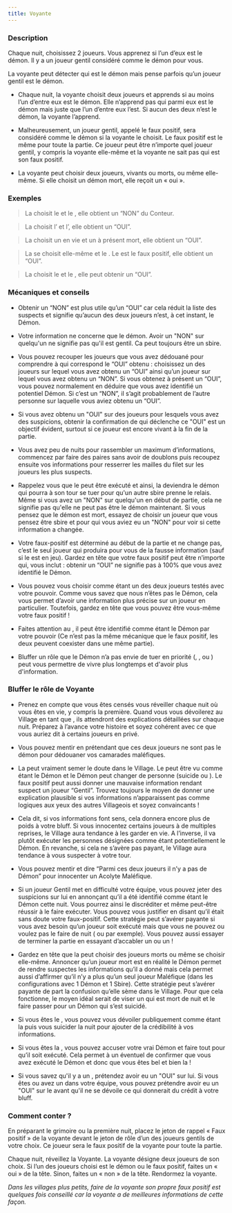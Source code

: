 ```yaml
---
title: Voyante
---
```



<Role VOYANTE header />

### Description

Chaque nuit, choisissez 2 joueurs. Vous apprenez si l’un d’eux est le démon. Il y a un joueur gentil considéré comme le démon pour vous.

La voyante peut détecter qui est le démon mais pense parfois qu’un joueur gentil est le démon.

-	Chaque nuit, la voyante choisit deux joueurs et apprends si au moins l’un d’entre eux est le démon. Elle n’apprend pas qui parmi eux est le démon mais juste que l’un d’entre eux l’est. Si aucun des deux n’est le démon, la voyante l’apprend.

-	Malheureusement, un joueur gentil, appelé le faux positif, sera considéré comme le démon si la voyante le choisit. Le faux positif est le même pour toute la partie. Ce joueur peut être n’importe quel joueur gentil, y compris la voyante elle-même et la voyante ne sait pas qui est son faux positif.

-	La voyante peut choisir deux joueurs, vivants ou morts, ou même elle-même. Si elle choisit un démon mort, elle reçoit un « oui ». 

 
### Exemples

> La <Role VOYANTE /> choisit le <Role MOINE /> et le <Role CROQUE_MORT />, elle obtient un “NON” du Conteur.

> La <Role VOYANTE /> choisit l’<Role IMP /> et l’<Role EMPATHIQUE />, elle obtient un “OUI”.

> La <Role VOYANTE /> choisit un <Role MAJORDOME />  en vie et un <Role IMP /> à présent mort, elle obtient un “OUI”.

> La <Role VOYANTE /> se choisit elle-même et le <Role VERTUEUX />. Le <Role VERTUEUX /> est le faux positif, elle obtient un “OUI”.

> La <Role VOYANTE /> choisit le <Role RECLUS /> et le <Role GARDIEN />, elle peut obtenir un “OUI”.


### Mécaniques et conseils

- Obtenir un “NON” est plus utile qu’un “OUI” car cela réduit la liste des suspects et signifie qu’aucun des deux joueurs n’est, à cet instant, le Démon.

- Votre information ne concerne que le démon. Avoir un "NON" sur quelqu'un ne signifie pas qu'il est gentil. Ca peut toujours être un sbire.

- Vous pouvez recouper les joueurs que vous avez dédouané pour comprendre à qui correspond le “OUI” obtenu : choisissez un des joueurs sur lequel vous avez obtenu un “OUI” ainsi qu’un joueur sur lequel vous avez obtenu un “NON”. Si vous obtenez à présent un “OUI”, vous pouvez normalement en déduire que vous avez identifié un potentiel Démon. Si c’est un “NON”, il s’agit probablement de l’autre personne sur laquelle vous aviez obtenu un “OUI”.

- Si vous avez obtenu un "OUI" sur des joueurs pour lesquels vous avez des suspicions, obtenir la confirmation de qui déclenche ce "OUI" est un objectif évident, surtout si ce joueur est encore vivant à la fin de la partie.

- Vous avez peu de nuits pour rassembler un maximum d’informations, commencez par faire des paires sans avoir de doublons puis recoupez ensuite vos informations pour resserrer les mailles du filet sur les joueurs les plus suspects.

- Rappelez vous que le <Role IMP /> peut être exécuté et ainsi, la <Role CROQUEUSE_D_HOMMES /> deviendra le démon qui pourra à son tour se tuer pour qu'un autre sbire prenne le relais. Même si vous avez un "NON" sur quelqu'un en début de partie, cela ne signifie pas qu'elle ne peut pas être le démon maintenant. Si vous pensez que le démon est mort, essayez de choisir un joueur que vous pensez être sbire et pour qui vous aviez eu un "NON" pour voir si cette information a changée.

- Votre faux-positif est déterminé au début de la partie et ne change pas, c’est le seul joueur qui produira pour vous de la fausse information (sauf si le <Role RECLUS /> est en jeu). Gardez en tête que votre faux positif peut être n’importe qui, vous inclut : obtenir un “OUI” ne signifie pas à 100% que vous avez identifié le Démon.

- Vous pouvez vous choisir comme étant un des deux joueurs testés avec votre pouvoir. Comme vous savez que nous n’êtes pas le Démon, cela vous permet d’avoir une information plus précise sur un joueur en particulier. Toutefois, gardez en tête que vous pouvez être vous-même votre faux positif !

- Faites attention au <Role RECLUS />, il peut être identifié comme étant le Démon par votre pouvoir (Ce n’est pas la même mécanique que le faux positif, les deux peuvent coexister dans une même partie).

- Bluffer un rôle que le Démon n’a pas envie de tuer en priorité (<Role VERTUEUX />, <Role MAJORDOME />, <Role SOLDAT /> ou <Role GARDIEN />) peut vous permettre de vivre plus longtemps et d'avoir plus d'information.
 
### Bluffer le rôle de Voyante

- Prenez en compte que vous êtes censés vous réveiller chaque nuit où vous êtes en vie, y compris la première. Quand vous vous dévoilerez au Village en tant que <Role VOYANTE />, ils attendront des explications détaillées sur chaque nuit. Préparez à l’avance votre histoire et soyez cohérent avec ce que vous auriez dit à certains joueurs en privé.

- Vous pouvez mentir en prétendant que ces deux joueurs ne sont pas le démon pour dédouaner vos camarades maléfiques.

- La <Role VOYANTE /> peut vraiment semer le doute dans le Village. Le <Role RECLUS /> peut être vu comme étant le Démon et le Démon peut changer de personne (suicide ou <Role CROQUEUSE_D_HOMMES />). Le faux positif peut aussi donner une mauvaise information rendant suspect un joueur “Gentil”. Trouvez toujours le moyen de donner une explication plausible si vos informations n’apparaissent pas comme logiques aux yeux des autres Villageois et soyez convaincants !

- Cela dit, si vos informations font sens, cela donnera encore plus de poids à votre bluff. Si vous innocentez certains joueurs à de multiples reprises, le Village aura tendance à les garder en vie. A l’inverse, il va plutôt exécuter les personnes désignées comme étant potentiellement le Démon. En revanche, si cela ne s’avère pas payant, le Village aura tendance à vous suspecter à votre tour.

- Vous pouvez mentir et dire “Parmi ces deux joueurs il n’y a pas de Démon” pour innocenter un Acolyte Maléfique.

- Si un joueur Gentil met en difficulté votre équipe, vous pouvez jeter des suspicions sur lui en annonçant qu’il a été identifié comme étant le Démon cette nuit. Vous pourrez ainsi le discréditer et même peut-être réussir à le faire exécuter. Vous pouvez vous justifier en disant qu’il était sans doute votre faux-positif. Cette stratégie peut s’avérer payante si vous avez besoin qu’un joueur soit exécuté mais que vous ne pouvez ou voulez pas le faire de nuit (<Role SOLDAT /> ou <Role GARDIEN /> par exemple). Vous pouvez aussi essayer de terminer la partie en essayant d’accabler un <Role VERTUEUX /> ou un <Role MAIRE /> !

- Gardez en tête que la <Role VOYANTE /> peut choisir des joueurs morts ou même se choisir elle-même. Annoncer qu’un joueur mort est en réalité le Démon permet de rendre suspectes les informations qu’il a donné mais cela permet aussi d’affirmer qu’il n’y a plus qu’un seul joueur Maléfique (dans les configurations avec 1 Démon et 1 Sbire). Cette stratégie peut s’avérer payante de part la confusion qu’elle sème dans le Village. Pour que cela fonctionne, le moyen idéal serait de viser un <Role GARDIEN /> qui est mort de nuit et le faire passer pour un Démon qui s’est suicidé.

- Si vous êtes le <Role IMP />, vous pouvez vous dévoiler publiquement comme étant la <Role VOYANTE /> puis vous suicider la nuit pour ajouter de la crédibilité à vos informations.

- Si vous êtes la <Role CROQUEUSE_D_HOMMES />, vous pouvez accuser votre vrai Démon et faire tout pour qu’il soit exécuté. Cela permet à un éventuel <Role CROQUE_MORT /> de confirmer que vous avez exécuté le Démon et donc que vous êtes bel et bien la <Role VOYANTE /> !

- Si vous savez qu'il y a un <Role RECLUS />, prétendez avoir eu un "OUI" sur lui. Si vous êtes <Role ESPION /> ou avez un <Role ESPION /> dans votre équipe, vous pouvez prétendre avoir eu un "OUI" sur le <Role RECLUS /> avant qu'il ne se dévoile ce qui donnerait du crédit à votre bluff.

### Comment conter ?

En préparant le grimoire ou la première nuit, placez le jeton de rappel « Faux positif » de la voyante devant le jeton de rôle d’un des joueurs gentils de votre choix. Ce joueur sera le faux positif de la voyante pour toute la partie.

Chaque nuit, réveillez la Voyante. La voyante désigne deux joueurs de son choix. Si l’un des joueurs choisi est le démon ou le faux positif, faites un « oui » de la tête. Sinon, faites un « non » de la tête. Rendormez la voyante.

_Dans les villages plus petits, faire de la voyante son propre faux positif est quelques fois conseillé car la voyante a de meilleures informations de cette façon._
